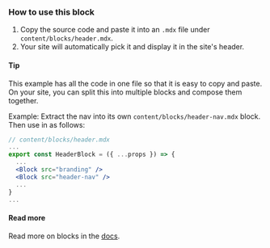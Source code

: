 <Div>

### How to use this block

1. Copy the source code and paste it into an `.mdx` file under `content/blocks/header.mdx`.
2. Your site will automatically pick it and display it in the site's header.

#### Tip

This example has all the code in one file so that it is easy to copy and paste. On your site, you
can split this into multiple blocks and compose them together.

Example: Extract the nav into its own `content/blocks/header-nav.mdx` block. Then use in as follows:

```jsx
// content/blocks/header.mdx
...
export const HeaderBlock = ({ ...props }) => {
  ...
  <Block src="branding" />
  <Block src="header-nav" />
  ...
}
...
```

#### Read more

Read more on blocks in the [docs](/docs/blocks).

</Div>
